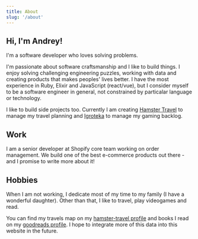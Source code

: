 ```yaml
---
title: About
slug: '/about'
---
```


## Hi, I'm Andrey!

I'm a software developer who loves solving problems.

I'm passionate about software craftsmanship and I like to build things. I enjoy
solving challenging engineering puzzles, working with data and creating products
that makes peoples' lives better. I have the most experience in Ruby, Elixir and
JavaScript (react/vue), but I consider myself to be a software engineer in general,
not constrained by particalar language or technology.

I like to build side projects too. Currently I am creating [Hamster Travel](/hamster-travel)
to manage my travel planning and [Igroteka](/igroteka) to manage my gaming backlog.

## Work

I am a senior developer at Shopify core team working on order management. We build
one of the best e-commerce products out there - and I promise to write more about it!

## Hobbies

When I am not working, I dedicate most of my time to my family (I have a wonderful
daughter). Other than that, I like to travel, play videogames and read.

You can find my travels map on my [hamster-travel profile](https://travel.hmstr.rocks/ru/users/191#!/map) and
books I read on my [goodreads profile](https://www.goodreads.com/user/show/4208481-andrey-marchenko).
I hope to integrate more of this data into this website in the future.
